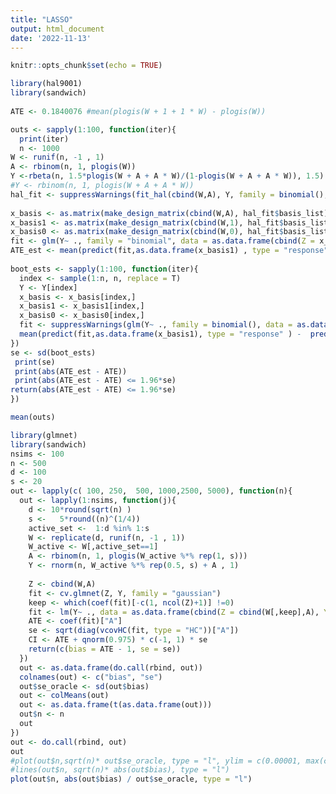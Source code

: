 ```yaml
---
title: "LASSO"
output: html_document
date: '2022-11-13'
---
```


```r
knitr::opts_chunk$set(echo = TRUE)
```


```r
library(hal9001)
library(sandwich)
 
ATE <- 0.1840076 #mean(plogis(W + 1 + 1 * W) - plogis(W))

outs <- sapply(1:100, function(iter){
  print(iter)
  n <- 1000
W <- runif(n, -1 , 1)
A <- rbinom(n, 1, plogis(W))
Y <-rbeta(n, 1.5*plogis(W + A + A * W)/(1-plogis(W + A + A * W)), 1.5)
#Y <- rbinom(n, 1, plogis(W + A + A * W))
hal_fit <- suppressWarnings(fit_hal(cbind(W,A), Y, family = binomial(), max_degree = 2, num_knots = c(10,10), smoothness_orders = 1, return_x_basis = T ) )
      
x_basis <- as.matrix(make_design_matrix(cbind(W,A), hal_fit$basis_list)[,hal_fit$coefs[-1]!=0])
x_basis1 <- as.matrix(make_design_matrix(cbind(W,1), hal_fit$basis_list)[,hal_fit$coefs[-1]!=0])
x_basis0 <- as.matrix(make_design_matrix(cbind(W,0), hal_fit$basis_list)[,hal_fit$coefs[-1]!=0])
fit <- glm(Y~ ., family = "binomial", data = as.data.frame(cbind(Z = x_basis, Y = Y)))
ATE_est <- mean(predict(fit,as.data.frame(x_basis1) , type = "response") -  predict(fit,as.data.frame(x_basis0), type = "response" ))
  
boot_ests <- sapply(1:100, function(iter){
  index <- sample(1:n, n, replace = T)
  Y <- Y[index]
  x_basis <- x_basis[index,]
  x_basis1 <- x_basis1[index,]
  x_basis0 <- x_basis0[index,]
  fit <- suppressWarnings(glm(Y~ ., family = binomial(), data = as.data.frame(cbind(Z = x_basis, Y = Y))))
  mean(predict(fit,as.data.frame(x_basis1), type = "response" ) -  predict(fit,as.data.frame(x_basis0) , type = "response"))
})
se <- sd(boot_ests)
 print(se)
 print(abs(ATE_est - ATE))
 print(abs(ATE_est - ATE) <= 1.96*se)
return(abs(ATE_est - ATE) <= 1.96*se)
})

mean(outs)
```

```r
library(glmnet)
library(sandwich)
nsims <- 100
n <- 500
d <- 100
s <- 20
out <- lapply(c( 100, 250,  500, 1000,2500, 5000), function(n){
  out <- lapply(1:nsims, function(j){
    d <- 10*round(sqrt(n) )
    s <-   5*round((n)^(1/4))
    active_set <-  1:d %in% 1:s
    W <- replicate(d, runif(n, -1 , 1))
    W_active <- W[,active_set==1]
    A <- rbinom(n, 1, plogis(W_active %*% rep(1, s)))
    Y <- rnorm(n, W_active %*% rep(0.5, s) + A , 1)
    
    Z <- cbind(W,A)
    fit <- cv.glmnet(Z, Y, family = "gaussian")
    keep <- which(coef(fit)[-c(1, ncol(Z)+1)] !=0)
    fit <- lm(Y~ ., data = as.data.frame(cbind(Z = cbind(W[,keep],A), Y = Y)))
    ATE <- coef(fit)["A"]
    se <- sqrt(diag(vcovHC(fit, type = "HC"))["A"])
    CI <- ATE + qnorm(0.975) * c(-1, 1) * se
    return(c(bias = ATE - 1, se = se))
  })
  out <- as.data.frame(do.call(rbind, out))
  colnames(out) <- c("bias", "se")
  out$se_oracle <- sd(out$bias)
  out <- colMeans(out)
  out <- as.data.frame(t(as.data.frame(out)))
  out$n <- n
  out
})
out <- do.call(rbind, out)
out
#plot(out$n,sqrt(n)* out$se_oracle, type = "l", ylim = c(0.00001, max(c(sqrt(n)* out$se_oracle, sqrt(n)* abs(out$bias)))), log = "x")
#lines(out$n, sqrt(n)* abs(out$bias), type = "l")
plot(out$n, abs(out$bias) / out$se_oracle, type = "l")
```

